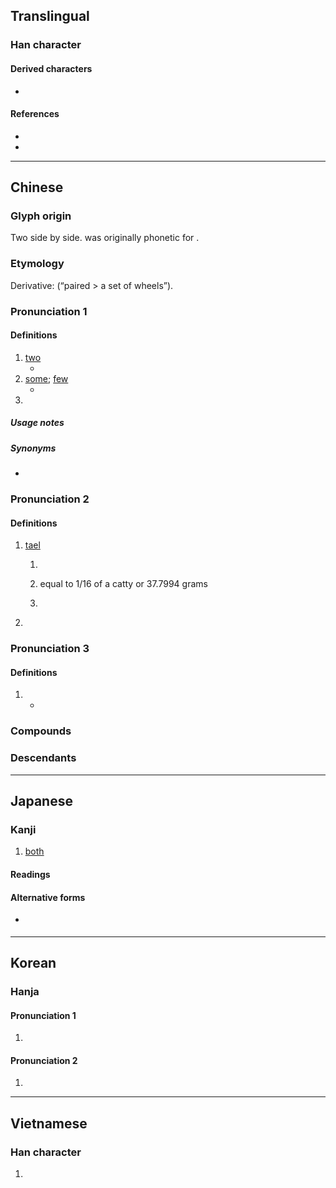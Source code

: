 {{character info/new}}
{{character info/new|0xf978}}
{{also|両|两}}
==Translingual==
{{Han simplified forms|兩|両|两}}
{{stroke order|type=animate}}

===Han character===
{{Han char|rn=11|rad=入|as=06|sn=8|four=10227|canj=MLBO|ids=⿻帀𠓜}}

====Derived characters====
* {{l|mul|[[倆]], [[啢]], [[掚]], [[緉]], [[脼]], [[蜽]], [[裲]], [[輛]], [[魎]], [[㔝]], [[䓣]], [[䠃]], [[䩫]], [[𣍷]], [[𣓈]], [[𣼣]], [[𥇑]], [[𨨄]], [[𩗾]], [[𦑅]], [[𠬙]], [[𢎏]], [[𥮩]], [[𧶪]], [[𩀝]], [[𩭫]], [[𩳮]]}}

====References====
* {{Han ref|kx=0126.130|dkj=01436|dj=0272.110|hdz=10024.020|uh=5169|ud=20841|bh=A8E2|bd=43234}}
* {{Han ref|uh=F978}}

----

==Chinese==
{{zh-forms|s=两|alt=両-especially “tael”,㒳}}

===Glyph origin===
{{Han etym}}
Two {{zh-l|*丙}} side by side. {{och-l|丙}} was originally phonetic for {{och-l|兩}}. {{rfv-etymology|zh}}

===Etymology===
{{rfe|zh}}

Derivative: {{och-l|輛|chariot}} (“paired > a set of wheels”).

===Pronunciation 1===
{{zh-pron
|m=liǎng
|m-s=niang3
|c=loeng5
|c-t=liang2
|h=pfs=lióng
|md=lâng/liōng
|md_note=lâng - vernacular; liōng - literary
|mn=xm,tp,kh,tn,sx,yl,km,mg,hc,tc:nn̄g/qz,lk:nňg/zz,pn:nō͘/xm,qz,tw:lióng/zz:liáng
|mn_note=nn̄g/nňg/nō͘ - vernacular; lióng - literary
|mn-t=no6/liang2
|mn-t_note=no6 - vernacular; liang2 - literary
|w=3lian
|mc=1
|oc=1
|ma=y
|cat=num,pn
}}

====Definitions====
{{zh-hanzi}}

# [[two]]
#* {{zh-x|兩 隻 熱氣球|'''two''' hot air ballons}}
# [[some]]; [[few]]
#* {{zh-x|你們 這 兩 天 真 夠 辛苦 的。|You've really been working hard the past '''few''' days.}}
# {{surname|lang=zh}}

=====Usage notes=====
{{hide box|Usage notes|align=left|
* In Standard Mandarin, {{zh-l|兩}} is used when counting things with a measure word, {{zh-l|二}} is used in numbers.
** Examples with {{zh-l|兩}}
**: {{zh-x|兩 個 人|two people}}
**: {{zh-x|兩 年|two years}}
** Examples with {{zh-l|二}}
**: {{zh-x|二十|twenty (literally "two tens")}}
**: {{zh-x|第二|second}}}}

=====Synonyms=====
* {{zh-l|二|two}}

===Pronunciation 2===
{{zh-pron
|m=liǎng
|c=loeng5-2,loeng5
|c-t=liang2
|h=pfs=liông
|md=liōng
|mn=xm,qz,kh,tp,lk,sx,yl,km,mg,hc,tc:niú/zz,tn:nió͘
|mn-t=niên2/nion2
|w=3lian
|mc=1
|oc=1
|ma=y
|cat=cls
}}

====Definitions====
{{zh-hanzi}}

# [[tael]] {{gloss|a traditional unit of weight}}
## {{lb|zh|Mainland China}} {{zh-short|市兩|market tael, equal to 1/10 of a [[catty]] or 50 [[gram]]s}}
## {{lb|zh|Hong Kong}} equal to 1/16 of a catty or 37.7994 grams
## {{lb|zh|Taiwan}} {{zh-short|臺兩|Taiwanese tael, equal to 1/16 of a catty or 37.5 grams}}
# {{zh-short|公兩|[[hectogram]]}}

===Pronunciation 3===
{{zh-pron
|m=liàng
|c=loeng6
|mc=2
|oc=n,2
|cat=cls
}}

====Definitions====
{{zh-hanzi}}

# {{zh-original|輛}}
#* {{zh-x|之子 于歸，百 兩{liàng} 御 之。|This young lady is going to her future home;<br>A hundred '''carriages''' are meeting her.|ref=Shijing}}

===Compounds===
{{zh-der|兩岸|兩敗俱傷|兩班倒|兩半|兩半兒|兩邊|兩點水兒|兩股勁|兩股勁兒|兩廣|兩漢|兩湖|兩虎相鬥|兩回事|兩回事兒|兩極|兩件套|兩可|兩口兒|兩口子|兩立|兩利|兩面|兩面兒|兩面光|兩面夾攻|兩面派|兩面三刀|兩面性|兩旁|兩棲|兩棲動物|兩棲植物|兩歧|兩三天|兩世為人|兩手|兩手兒|兩說着|兩頭|兩頭兒|兩下裡|兩性|兩樣|兩翼|兩院制|兩造|兩着兒|兩者|兩張皮|公私兩全|兩撇鬍|兩當一|三好兩歹|依違兩可|兩抵|兩部鼓吹|一體兩面|分金掰兩|三腳兩步|一魚兩吃|兩世姻緣|一簧兩舌|兩河流域|兩都|兩全其美|兩淮|兩扇皮|兩性關係|兩便|兩頭三面|兩眼發直|兩相情願|一絲兩氣|兩曜|一舉兩用|一刀兩斷|兩勢|兩接|兩極觀點|兩上領|一街兩巷|兩邊廂|幾斤幾兩|兩口|兩頭春|三好兩歉|執兩用中|一口兩匙|兩事家|八兩半斤|公私兩盡|兩丱|三窩兩塊|兩棲演員|三天兩頭|兩重人格|兩把刷子|公兩|兩全|兩賴子|彈觔估兩|三頭兩面|依阿兩可|兩廂|分斤撥兩|三男兩女|不識斤兩|兩手空空|判若兩人|一舉兩便|兩句半|兩難論證|兩眼|兩袖清風|兩面刀|兩稅法|兩把頭|兩路人|一床兩好|三瓦兩舍|三湯兩割|兩性生殖|兩瞪眼|一舉兩得|兩棲作戰|兩宋|兩處為難|二心兩意|彈斤估兩|三好兩怯|兩重親|兩頭不著|兩頭大|小兩口兒|兩訖|兩粵|兩小無猜|兩下子|三兩|兩次三番|一身兩役|一雙兩好|兩面二舌|三言兩句|兩晉|忠孝兩全|兩手過膝|公私兩便|兩兩三三|三差兩錯|兩娘女|三般兩樣|命運兩濟|兩棲部隊|三冬兩夏|一國兩制|心懸兩地|心口兩樣|兩用|兩鼠鬥穴|三番兩次|兩三下|兩白日|兩公婆|兩葉掩目|兩老|兩腿發軟|三步兩步|兩頰|兩頭三緒|兩腳書櫥|兩爺子|一刀兩段|兩性花|兩眼翻白|兩意|兩勢下|兩破三|兩不相下|兩頭蛇|四兩棉花|勢不兩立|人財兩空|兩心|三長兩短|兩面轉圜|兩面顧全|兩廂情願|三回兩轉|兩頭做大|兩榜|兩舌|兩次運球|兩截|左右兩難|兩黨制|兩江|兩腳貨|兩氏旁人|人財兩失|兩腳寫字|一絲兩縷|兩婦三妻|三言兩語|德容兩全|兩難|兩都賦|兩下|兩面鋸|三三兩兩|三頭兩緒|兩儀|夫妻兩口|一言兩語|三頭兩日|兩道三科|兩情相悅|半斤八兩|兩袒|兩極化|兩虎相爭|兩京|一搭兩用|兩樣三般|兩碼事|兩伊戰爭|兩頭白面|兩瞽相扶|公私兩濟|分斤較兩|分星擘兩|兩姓之好|兩頭白麵|兩鬢飛霜|兩腋生風|兩腳直跳|兩性人|兩姨親|三口兩口|偷斤減兩|一石兩鳥|兩邊倒|兩不找|兩腳規|兩兩相比|兩虎共鬥|一長兩短|分斤掰兩|兩越|兩豆塞耳|兩言|兩端|兩眼圓睜|兩相好|兩目昏花|兩犀|兩片罐|兩浙|兩日三朝|兩截子|兩性差異|兩坐|兩合公司|兩兩|兩側|兩不相欠|兩無猜疑|勢不兩存|人地兩疏|三兩步|擘兩分星|斤兩|搬斤播兩|掂斤抹兩|模稜兩可|掂斤估兩|摸稜兩可|明兩|沒有兩樣|海峽兩岸|短斤缺兩|摸棱兩可|有斤兩|有兩日|無兩|秤斤注兩|清風兩袖|模棱兩可|持兩端|有兩下子|掂斤播兩|銖兩悉稱|麥穗兩歧|缺斤少兩|麥秀兩歧|話分兩頭|銖兩|觔兩|這兩天|罔兩|銀貨兩訖|黑白兩道|騎兩頭馬|首施兩端|首尾兩端|陰陽兩隔|臺兩|難以兩全|首鼠兩端|誓不兩立|缺斤短兩|音問兩絕|銀兩|英兩|過兩天|進退兩難|翻兩番|色藝兩絕|論斤估兩}}

===Descendants===
{{CJKV||りょう|s=両|량|lưỡng|v2=lạng}}

{{catlangname|zh|cardinal numbers|sort=liang3}}
{{zh-cat|Units of measure|Beginning|Elementary}}

----

==Japanese==
{{ja-kanji forms|両|兩}}

===Kanji===
{{ja-kanji|grade=uc|rs=入06|shin=両}}

# [[both]]

====Readings====
{{ja-readings
|goon=[[りょう]] (ryō)
|kanon=[[りょう]] (ryō)
|kun=[[ふたつ]] (futatsu)
}}

====Alternative forms====
* {{l|ja|两}} {{qualifier|also kyūjitai}}

----

==Korean==

===Hanja===

====Pronunciation 1====
{{ko-hanja|hangeul=량|rv=ryang|mr=ryang}}

# {{defn|lang=ko|sort=入06}}

====Pronunciation 2====
{{ko-hanja|hangeul=냥|rv=nyang|mr=nyang|y=nyang|eumhun=|ehrv=|ehmr=|ehy=}}

# {{hanja form of|냥|a [[liang]], a [[small]] [[unit]] of [[weight]] [[equivalent]] to [[about]] 40{{nbsp}}[[g]]}}

----

==Vietnamese==

===Han character===
{{vi-hantu|[[lưỡng]], [[lạng]]|rs=入06}}

# {{defn|lang=vi|sort=入06}}